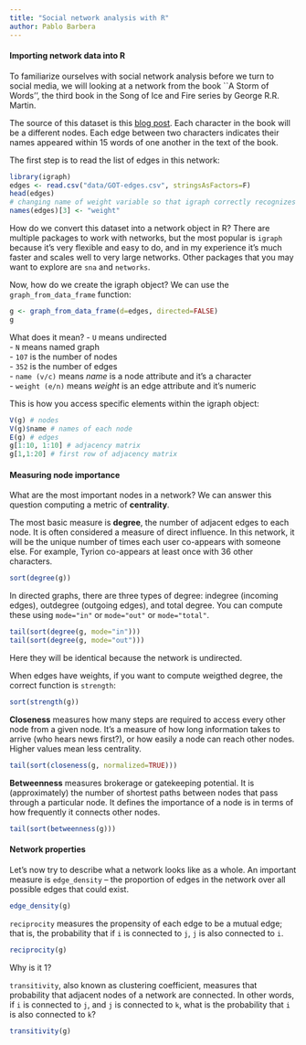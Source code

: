 ```yaml
---
title: "Social network analysis with R"
author: Pablo Barbera
---
```


#### Importing network data into R

To familiarize ourselves with social network analysis before we turn to social media, we will looking at a network from the book ``A Storm of Words'', the third book in the Song of Ice and Fire series by George R.R. Martin.

The source of this dataset is this [blog post](https://www.macalester.edu/~abeverid/thrones.html). Each character in the book will be a different nodes. Each edge between two characters indicates their names appeared within 15 words of one another in the text of the book.

The first step is to read the list of edges in this network:

```r
library(igraph)
edges <- read.csv("data/GOT-edges.csv", stringsAsFactors=F)
head(edges)
# changing name of weight variable so that igraph correctly recognizes as edge weight
names(edges)[3] <- "weight"
```

How do we convert this dataset into a network object in R? There are multiple packages to work with networks, but the most popular is `igraph` because it's very flexible and easy to do, and in my experience it's much faster and scales well to very large networks. Other packages that you may want to explore are `sna` and `networks`.

Now, how do we create the igraph object? We can use the `graph_from_data_frame` function:

```r
g <- graph_from_data_frame(d=edges, directed=FALSE)
g
```


What does it mean?
- `U` means undirected  
- `N` means named graph  
- `107` is the number of nodes  
- `352` is the number of edges  
- `name (v/c)` means _name_ is a node attribute and it's a character  
- `weight (e/n)` means _weight_ is an edge attribute and it's numeric  

This is how you access specific elements within the igraph object:

```r
V(g) # nodes
V(g)$name # names of each node
E(g) # edges
g[1:10, 1:10] # adjacency matrix
g[1,1:20] # first row of adjacency matrix
```

#### Measuring node importance

What are the most important nodes in a network? We can answer this question computing a metric of  __centrality__.

The most basic measure is __degree__, the number of adjacent edges to each node. It is often considered a measure of direct influence. In this network, it will be the unique number of times each user co-appears with someone else. For example, Tyrion co-appears at least once with 36 other characters.

```r
sort(degree(g))
```

In directed graphs, there are three types of degree: indegree (incoming edges), outdegree (outgoing edges), and total degree. You can compute these using `mode="in"` or `mode="out"` or `mode="total"`. 

```r
tail(sort(degree(g, mode="in")))
tail(sort(degree(g, mode="out")))
```

Here they will be identical because the network is undirected.

When edges have weights, if you want to compute weigthed degree, the correct function is `strength`:

```r
sort(strength(g))
```

__Closeness__ measures how many steps are required to access every other node from a given node. It's a measure of how long information takes to arrive (who hears news first?), or how easily a node can reach other nodes. Higher values mean less centrality.

```r
tail(sort(closeness(g, normalized=TRUE)))
```

__Betweenness__ measures brokerage or gatekeeping potential. It is (approximately) the number of shortest paths between nodes that pass through a particular node. It defines the importance of a node is in terms of how frequently it connects other nodes.

```r
tail(sort(betweenness(g)))
```

#### Network properties

Let's now try to describe what a network looks like as a whole. An important measure is `edge_density` -- the proportion of edges in the network over all possible edges that could exist.

```r
edge_density(g)
```

`reciprocity` measures the propensity of each edge to be a mutual edge; that is, the probability that if `i` is connected to `j`, `j` is also connected to `i`.

```r
reciprocity(g)
```

Why is it 1?

`transitivity`, also known as clustering coefficient, measures that probability that adjacent nodes of a network are connected. In other words, if `i` is connected to `j`, and `j` is connected to `k`, what is the probability that `i` is also connected to `k`?

```r
transitivity(g)
```

